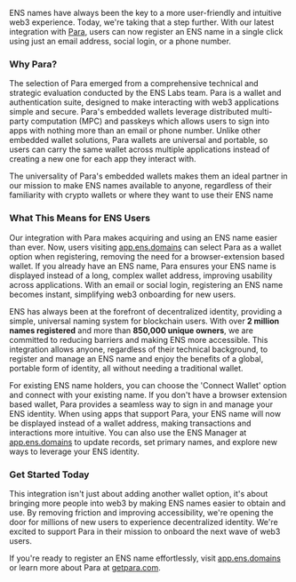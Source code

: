 ENS names have always been the key to a more user-friendly and intuitive web3 experience. Today, we're taking that a step further. With our latest integration with [Para](https://www.getpara.com/), users can now register an ENS name in a single click using just an email address, social login, or a phone number.

### Why Para?

The selection of Para emerged from a comprehensive technical and strategic evaluation conducted by the ENS Labs team. Para is a wallet and authentication suite, designed to make interacting with web3 applications simple and secure. Para's embedded wallets leverage distributed multi-party computation (MPC) and passkeys which allows users to sign into apps with nothing more than an email or phone number. Unlike other embedded wallet solutions, Para wallets are universal and portable, so users can carry the same wallet across multiple applications instead of creating a new one for each app they interact with.

The universality of Para's embedded wallets makes them an ideal partner in our mission to make ENS names available to anyone, regardless of their familiarity with crypto wallets or where they want to use their ENS name

### **What This Means for ENS Users**

Our integration with Para makes acquiring and using an ENS name easier than ever. Now, users visiting [app.ens.domains](https://app.ens.domains) can select Para as a wallet option when registering, removing the need for a browser-extension based wallet. If you already have an ENS name, Para ensures your ENS name is displayed instead of a long, complex wallet address, improving usability across applications. With an email or social login, registering an ENS name becomes instant, simplifying web3 onboarding for new users.

ENS has always been at the forefront of decentralized identity, providing a simple, universal naming system for blockchain users. With over **2 million names registered** and more than **850,000 unique owners**, we are committed to reducing barriers and making ENS more accessible. This integration allows anyone, regardless of their technical background, to register and manage an ENS name and enjoy the benefits of a global, portable form of identity, all without needing a traditional wallet.

For existing ENS name holders, you can choose the 'Connect Wallet' option and connect with your existing name. If you don't have a browser extension based wallet, Para provides a seamless way to sign in and manage your ENS identity. When using apps that support Para, your ENS name will now be displayed instead of a wallet address, making transactions and interactions more intuitive. You can also use the ENS Manager at [app.ens.domains](https://app.ens.domains) to update records, set primary names, and explore new ways to leverage your ENS identity.

### Get Started Today

This integration isn't just about adding another wallet option, it's about bringing more people into web3 by making ENS names easier to obtain and use. By removing friction and improving accessibility, we're opening the door for millions of new users to experience decentralized identity. We're excited to support Para in their mission to onboard the next wave of web3 users.

If you're ready to register an ENS name effortlessly, visit [app.ens.domains](https://app.ens.domains) or learn more about Para at [getpara.com](https://www.getpara.com/).
